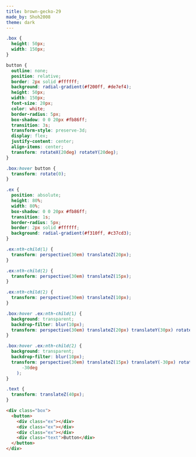 ```yaml
---
title: brown-gecko-29
made_by: Shoh2008
theme: dark
---
```


```css
.box {
  height: 50px;
  width: 150px;
}

button {
  outline: none;
  position: relative;
  border: 2px solid #ffffff;
  background: radial-gradient(#f200ff, #de7ef4);
  height: 50px;
  width: 150px;
  font-size: 20px;
  color: white;
  border-radius: 5px;
  box-shadow: 0 0 20px #fb86ff;
  transition: 3s;
  transform-style: preserve-3d;
  display: flex;
  justify-content: center;
  align-items: center;
  transform: rotateX(20deg) rotateY(20deg);
}

.box:hover button {
  transform: rotate(0);
}

.ex {
  position: absolute;
  height: 80%;
  width: 80%;
  box-shadow: 0 0 20px #fb86ff;
  transition: 1s;
  border-radius: 5px;
  border: 2px solid #ffffff;
  background: radial-gradient(#f310ff, #c37cd3);
}

.ex:nth-child(1) {
  transform: perspective(30em) translateZ(20px);
}

.ex:nth-child(2) {
  transform: perspective(30em) translateZ(15px);
}

.ex:nth-child(2) {
  transform: perspective(30em) translateZ(10px);
}

.box:hover .ex:nth-child(1) {
  background: transparent;
  backdrop-filter: blur(10px);
  transform: perspective(30em) translateZ(20px) translateY(30px) rotateX(30deg);
}

.box:hover .ex:nth-child(2) {
  background: transparent;
  backdrop-filter: blur(10px);
  transform: perspective(30em) translateZ(15px) translateY(-30px) rotateX(
      -30deg
    );
}

.text {
  transform: translateZ(40px);
}
```

```html
<div class="box">
  <button>
    <div class="ex"></div>
    <div class="ex"></div>
    <div class="ex"></div>
    <div class="text">Button</div>
  </button>
</div>
```
